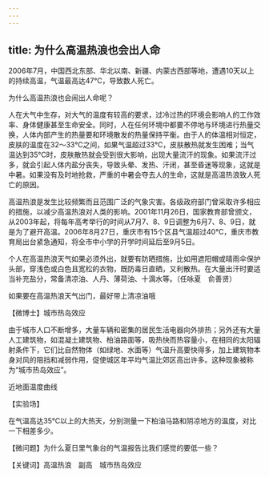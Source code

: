 ```yaml
---
---
---
```

title: 为什么高温热浪也会出人命
---




2006年7月，中国西北东部、华北以南、新疆、内蒙古西部等地，遭遇10天以上的持续高温，气温最高达47℃，导致数人死亡。

为什么高温热浪也会闹出人命呢？



人在大气中生存，对大气的温度有较高的要求，过冷过热的环境会影响人的工作效率、身体健康甚至生命安全。同时，人在任何环境中都要不停地与环境进行热量交换，人体内部产生的热量要和环境散发的热量保持平衡。由于人的体温相对恒定，皮肤的温度在32～33℃之间，如果气温超过33℃，皮肤散热就发生困难；当气温达到35℃时，皮肤散热就会受到很大影响，出现大量流汗的现象。如果流汗过多，就会引起人体内盐分丧失，导致头晕、发热、汗闭，甚至昏迷等现象，这就是中暑。如果没有及时地抢救，严重的中暑会夺去人的生命，这就是高温热浪致人死亡的原因。

高温热浪是发生比较频繁而且范围广泛的气象灾害。各级政府部门曾采取许多相应的措施，以减少高温热浪对人类的影响。2001年11月26日，国家教育部曾颁文，从2003年起，将每年高考举行的时间从7月7、8、9日调整为6月7、8、9日，就是为了避开高温。2006年8月27日，重庆市有15个区县气温超过40℃，重庆市教育局出台紧急通知，将全市中小学的开学时间延后至9月5日。

个人在高温热浪天气如果必须外出，就要有防晒措施，比如用遮阳帽或晴雨伞保护头部，穿浅色或白色且宽松的衣物，既防毒日直晒，又利散热。在大量出汗时要适当补充盐分，常备清凉油、人丹、薄荷油、十滴水等。（任咏夏　俞善贤）

如果要在高温热浪天气出门，最好带上清凉油哦





【微博士】城市热岛效应

由于城市人口不断增多，大量车辆和密集的居民生活电器向外排热；另外还有大量人工建筑物，如混凝土建筑物、柏油路面等，吸热快而热容量小，在相同的太阳辐射条件下，它们比自然物体（如绿地、水面等）气温升高要快得多，加上建筑物本身对风的阻挡和减弱作用，促使城区年平均气温比郊区高出许多。这种现象被称为“城市热岛效应”。

近地面温度曲线



【实验场】

在气温高达35℃以上的大热天，分别测量一下柏油马路和阴凉地方的温度，对比一下相差多少。

【微问题】为什么夏日里气象台的气温报告比我们感觉的要低一些？

【关键词】高温热浪　副高　城市热岛效应